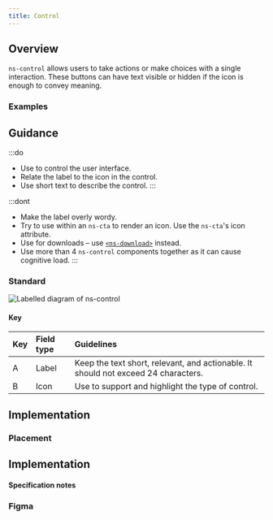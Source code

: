 ```yaml
---
title: Control
---
```





## Overview

<CompDetails name={componentName} />

`ns-control` allows users to take actions or make choices with a single interaction. These buttons can have text visible or hidden if the icon is enough to convey meaning. 

### Examples

<ExampleViewer type="standard" />

## Guidance

:::do
- Use to control the user interface.
- Relate the label to the icon in the control.
- Use short text to describe the control.
:::

:::dont
- Make the label overly wordy.
- Try to use within an `ns-cta` to render an icon. Use the `ns-cta`'s icon attribute.
- Use for downloads – use [`<ns-download>`](/components/ns-download) instead.
- Use more than 4 `ns-control` components together as it can cause cognitive load.
:::

### Standard

![Labelled diagram of ns-control](@assets/components/ns-control/guidance.webp)

#### Key

| Key | Field type | Guidelines |
| :--- | :--- | :--- |
| <span class="marker">A</span> | Label | Keep the text short, relevant, and actionable. It should not exceed 24 characters. |
| <span class="marker">B</span> | Icon | Use to support and highlight the type of control. |

## Implementation

### Placement

<Placement name={componentName} />

## Implementation

#### Specification notes

<Specification name={componentName} />

### Figma

<Figma name={componentName} />
